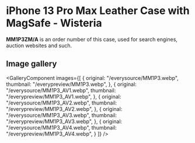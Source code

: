 
# iPhone 13 Pro Max Leather Case with MagSafe - Wisteria

<Callout type='info' emoji='👉🏻'>**MM1P3ZM/A** is an order number of this case, used for search engines, auction websites and such.</Callout>

## Image gallery

<GalleryComponent
    images={[
      {
        original: "/everysource/MM1P3.webp",
        thumbnail: "/everypreview/MM1P3.webp",
      },
      {
        original: "/everysource/MM1P3_AV1.webp",
        thumbnail: "/everypreview/MM1P3_AV1.webp",
      },
      {
        original: "/everysource/MM1P3_AV2.webp",
        thumbnail: "/everypreview/MM1P3_AV2.webp",
      },
      {
        original: "/everysource/MM1P3_AV3.webp",
        thumbnail: "/everypreview/MM1P3_AV3.webp",
      },
      {
        original: "/everysource/MM1P3_AV4.webp",
        thumbnail: "/everypreview/MM1P3_AV4.webp",
      }
    ]}
  />
